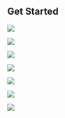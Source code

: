 

## Get Started

<Row>

<Column colLg={4} colMd={4} noGutterMdLeft>
<ArticleCard
    color="dark"
    title="Overview"
    subTitle="Read about each of the concepts covered in this course."
    href="/course-overview"
    >

![](../images/concepts.jpg)

</ArticleCard>
</Column>

<Column colLg={4} colMd={4} noGutterMdLeft>
<ArticleCard
    color="dark"
    title="Course Prerequisites"
    subTitle="Items needed to complete the course."
    href="/prerequisites"
    >

![](../images/prereqs.jpg)

</ArticleCard>

</Column>

<Column colLg={4} colMd={4} noGutterMdLeft>
<ArticleCard
    color="dark"
    title="Reading"
    subTitle="Try it yourself with the course activities."
    href="/cloud-native-overview/read"
    >

![](../images/activities.jpg)

</ArticleCard>
</Column>
</Row>

<Row>

<Column colLg={4} colMd={4} noGutterMdLeft>
<ArticleCard
    color="dark"
    title="Lectures"
    subTitle="Items needed to complete the course."
    href="/cloud-native-overview"
    >

![](../images/lectures.jpg)

</ArticleCard>

</Column>

<Column colLg={4} colMd={4} noGutterMdLeft>
<ArticleCard
    color="dark"
    title="Activities"
    subTitle="Read about each of the concepts covered in this course."
    href="/activities"
    >

![](../images/coding.png)

</ArticleCard>
</Column>
<Column colLg={4} colMd={4} noGutterMdLeft>
<ArticleCard
    color="dark"
    title="Resources"
    subTitle="Try it yourself with the course activities."
    href="/resources"
    >

![](../images/resources.jpg)

</ArticleCard>
</Column>
</Row>

<Row>

<Column colLg={4} colMd={4} noGutterMdLeft>
<ArticleCard
    color="dark"
    title="What's New"
    href="/news/"
    >

![](../images/breakingnews.jpg)

</ArticleCard>
</Column>
</Row>
